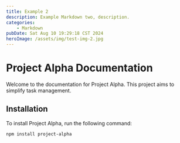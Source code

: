 ```yaml
---
title: Example 2
description: Example Markdown two, description.
categories:
    - Markdown
pubDate: Sat Aug 10 19:29:18 CST 2024
heroImage: /assets/img/test-img-2.jpg
---
```


# Project Alpha Documentation

Welcome to the documentation for Project Alpha. This project aims to simplify task management.

## Installation

To install Project Alpha, run the following command:

```bash
npm install project-alpha
```
